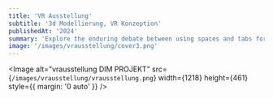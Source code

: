 ```yaml
---
title: 'VR Ausstellung'
subtitle: '3d Modellierung, VR Konzeption'
publishedAt: '2024'
summary: 'Explore the enduring debate between using spaces and tabs for code indentation, and why this choice matters more than you might think.'
image: '/images/vrausstellung/cover3.png'
---
```

<Image
  alt="vrausstellung DIM PROJEKT"
  src={`/images/vrausstellung/vrausstellung.png`}
  width={1218}
  height={461}
  style={{ margin: '0 auto' }}
/>
